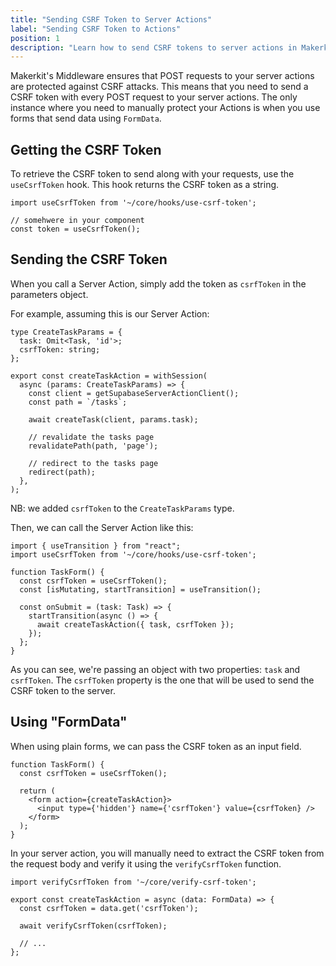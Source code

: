 ```yaml
---
title: "Sending CSRF Token to Server Actions"
label: "Sending CSRF Token to Actions"
position: 1
description: "Learn how to send CSRF tokens to server actions in Makerkit."
---
```


Makerkit's Middleware ensures that POST requests to your server actions are protected against CSRF attacks. This means that you need to send a CSRF token with every POST request to your server actions. The only instance where you need to manually protect your Actions is when you use forms that send data using `FormData`.

## Getting the CSRF Token

To retrieve the CSRF token to send along with your requests, use the `useCsrfToken` hook. This hook returns the CSRF token as a string.

```tsx
import useCsrfToken from '~/core/hooks/use-csrf-token';

// somehwere in your component
const token = useCsrfToken();
```

## Sending the CSRF Token

When you call a Server Action, simply add the token as `csrfToken` in the parameters object.

For example, assuming this is our Server Action:

```tsx
type CreateTaskParams = {
  task: Omit<Task, 'id'>;
  csrfToken: string;
};

export const createTaskAction = withSession(
  async (params: CreateTaskParams) => {
    const client = getSupabaseServerActionClient();
    const path = `/tasks`;

    await createTask(client, params.task);

    // revalidate the tasks page
    revalidatePath(path, 'page');

    // redirect to the tasks page
    redirect(path);
  },
);
```

NB: we added `csrfToken` to the `CreateTaskParams` type.

Then, we can call the Server Action like this:

```tsx
import { useTransition } from "react";
import useCsrfToken from '~/core/hooks/use-csrf-token';

function TaskForm() {
  const csrfToken = useCsrfToken();
  const [isMutating, startTransition] = useTransition();

  const onSubmit = (task: Task) => {
    startTransition(async () => {
      await createTaskAction({ task, csrfToken });
    });
  };
}
```

As you can see, we're passing an object with two properties: `task` and `csrfToken`. The `csrfToken` property is the one that will be used to send the CSRF token to the server.

## Using "FormData"

When using plain forms, we can pass the CSRF token as an input field.

```tsx
function TaskForm() {
  const csrfToken = useCsrfToken();

  return (
    <form action={createTaskAction}>
      <input type={'hidden'} name={'csrfToken'} value={csrfToken} />
    </form>
  );
}
```

In your server action, you will manually need to extract the CSRF token from the request body and verify it using the `verifyCsrfToken` function.

```tsx
import verifyCsrfToken from '~/core/verify-csrf-token';

export const createTaskAction = async (data: FormData) => {
  const csrfToken = data.get('csrfToken');

  await verifyCsrfToken(csrfToken);

  // ...
};
```